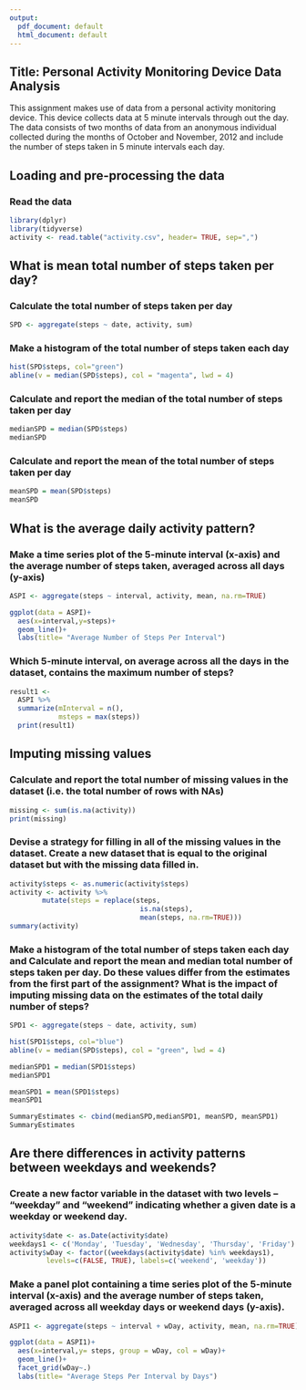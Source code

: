 ---
output:
  pdf_document: default
  html_document: default
---
##  **Title: Personal Activity Monitoring Device Data Analysis**

This assignment makes use of data from a personal activity monitoring device. This device collects data at 5 minute intervals through out the day. The data consists of two months of data from an anonymous individual collected during the months of October and November, 2012 and include the number of steps taken in 5 minute intervals each day.

## Loading and pre-processing the data

###  Read the data
```{r}
library(dplyr)
library(tidyverse)
activity <- read.table("activity.csv", header= TRUE, sep=",")
```


##  What is mean total number of steps taken per day?

###  Calculate the total number of steps taken per day
```{r}
SPD <- aggregate(steps ~ date, activity, sum)
```
###  Make a histogram of the total number of steps taken each day
```{r}
hist(SPD$steps, col="green")
abline(v = median(SPD$steps), col = "magenta", lwd = 4)
```

###  Calculate and report the median of the total number of steps taken per day
```{r}
medianSPD = median(SPD$steps)
medianSPD
```

###  Calculate and report the mean of the total number of steps taken per day
```{r}
meanSPD = mean(SPD$steps)
meanSPD

```


## What is the average daily activity pattern?

###  Make a time series plot of the 5-minute interval (x-axis) and the average number of steps taken, averaged across all days (y-axis)

```{r}
ASPI <- aggregate(steps ~ interval, activity, mean, na.rm=TRUE)
```

```{r}
ggplot(data = ASPI)+
  aes(x=interval,y=steps)+
  geom_line()+
  labs(title= "Average Number of Steps Per Interval")
```

###  Which 5-minute interval, on average across all the days in the dataset, contains the maximum number of steps?
            
```{r}
result1 <-
  ASPI %>%
  summarize(mInterval = n(),
            msteps = max(steps))
  print(result1)
```

          
##  Imputing missing values

###  Calculate and report the total number of missing values in the dataset (i.e. the total number of rows with NAs)


```{r}
missing <- sum(is.na(activity))
print(missing)
```

###  Devise a strategy for filling in all of the missing values in the dataset. Create a new dataset that is equal to the original dataset but with the missing data filled in. 


```{r}
activity$steps <- as.numeric(activity$steps) 
activity <- activity %>%
        mutate(steps = replace(steps,
                                is.na(steps),
                                mean(steps, na.rm=TRUE)))       
summary(activity)
```

###   Make a histogram of the total number of steps taken each day and Calculate and report the mean and median total number of steps taken per day. Do these values differ from the estimates from the first part of the assignment? What is the impact of imputing missing data on the estimates of the total daily number of steps?


```{r}
SPD1 <- aggregate(steps ~ date, activity, sum)
```

```{r}
hist(SPD1$steps, col="blue")
abline(v = median(SPD$steps), col = "green", lwd = 4)
```

```{r}
medianSPD1 = median(SPD1$steps)
medianSPD1
```

```{r}
meanSPD1 = mean(SPD1$steps)
meanSPD1
```

```{r}
SummaryEstimates <- cbind(medianSPD,medianSPD1, meanSPD, meanSPD1)
SummaryEstimates
```


##  Are there differences in activity patterns between weekdays and weekends?

###  Create a new factor variable in the dataset with two levels – “weekday” and “weekend” indicating whether a given date is a weekday or weekend day.

```{r}
activity$date <- as.Date(activity$date)
weekdays1 <- c('Monday', 'Tuesday', 'Wednesday', 'Thursday', 'Friday')
activity$wDay <- factor((weekdays(activity$date) %in% weekdays1), 
         levels=c(FALSE, TRUE), labels=c('weekend', 'weekday')) 
```
   
###  Make a panel plot containing a time series plot of the 5-minute interval (x-axis) and the average number of steps taken, averaged across all weekday days or weekend days (y-axis).     

```{r}
ASPI1 <- aggregate(steps ~ interval + wDay, activity, mean, na.rm=TRUE)
```

```{r}
ggplot(data = ASPI1)+
  aes(x=interval,y= steps, group = wDay, col = wDay)+
  geom_line()+
  facet_grid(wDay~.)
  labs(title= "Average Steps Per Interval by Days") 
```


